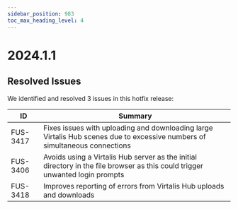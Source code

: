 ```yaml
---
sidebar_position: 983
toc_max_heading_level: 4
---
```


# 2024.1.1

## Resolved Issues

We identified and resolved 3 issues in this hotfix release:

| ID | Summary |
|---|---|
| FUS-3417 | Fixes issues with uploading and downloading large Virtalis Hub scenes due to excessive numbers of simultaneous connections |
| FUS-3406 | Avoids using a Virtalis Hub server as the initial directory in the file browser as this could trigger unwanted login prompts |
| FUS-3418 | Improves reporting of errors from Virtalis Hub uploads and downloads |
